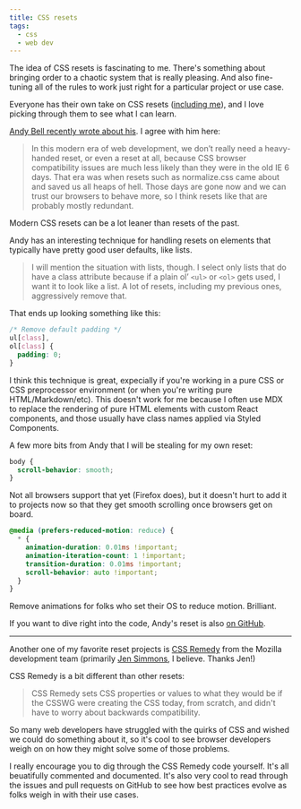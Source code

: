 ```yaml
---
title: CSS resets
tags:
  - css
  - web dev
---
```


The idea of CSS resets is fascinating to me. There's something about bringing order to a chaotic system that is really pleasing. And also fine-tuning all of the rules to work just right for a particular project or use case.

Everyone has their own take on CSS resets ([including me](https://github.com/chasemccoy/resetti)), and I love picking through them to see what I can learn.

[Andy Bell recently wrote about his](https://hankchizljaw.com/wrote/a-modern-css-reset/). I agree with him here:

> In this modern era of web development, we don’t really need a heavy-handed reset, or even a reset at all, because CSS browser compatibility issues are much less likely than they were in the old IE 6 days. That era was when resets such as normalize.css came about and saved us all heaps of hell. Those days are gone now and we can trust our browsers to behave more, so I think resets like that are probably mostly redundant.

Modern CSS resets can be a lot leaner than resets of the past.

Andy has an interesting technique for handling resets on elements that typically have pretty good user defaults, like lists.

> I will mention the situation with lists, though. I select only lists that do have a class attribute because if a plain ol’ `<ul>` or `<ol>` gets used, I want it to look like a list. A lot of resets, including my previous ones, aggressively remove that.

That ends up looking something like this:

```css
/* Remove default padding */
ul[class],
ol[class] {
  padding: 0;
}
```

I think this technique is great, expecially if you're working in a pure CSS or CSS preprocessor environment (or when you're writing pure HTML/Markdown/etc). This doesn't work for me because I often use MDX to replace the rendering of pure HTML elements with custom React components, and those usually have class names applied via Styled Components.

A few more bits from Andy that I will be stealing for my own reset:

```css
body {
  scroll-behavior: smooth;
}
```

Not all browsers support that yet (Firefox does), but it doesn't hurt to add it to projects now so that they get smooth scrolling once browsers get on board.

```css
@media (prefers-reduced-motion: reduce) {
  * {
    animation-duration: 0.01ms !important;
    animation-iteration-count: 1 !important;
    transition-duration: 0.01ms !important;
    scroll-behavior: auto !important;
  }
}
```

Remove animations for folks who set their OS to reduce motion. Brilliant.

If you want to dive right into the code, Andy's reset is also [on GitHub](https://github.com/hankchizljaw/modern-css-reset).

---

Another one of my favorite reset projects is [CSS Remedy](https://github.com/mozdevs/cssremedy) from the Mozilla development team (primarily [Jen Simmons](https://jensimmons.com/), I believe. Thanks Jen!)

CSS Remedy is a bit different than other resets:

> CSS Remedy sets CSS properties or values to what they would be if the CSSWG were creating the CSS today, from scratch, and didn't have to worry about backwards compatibility.

So many web developers have struggled with the quirks of CSS and wished we could do something about it, so it's cool to see browser developers weigh on on how they might solve some of those problems.

I really encourage you to dig through the CSS Remedy code yourself. It's all beuatifully commented and documented. It's also very cool to read through the issues and pull requests on GitHub to see how best practices evolve as folks weigh in with their use cases.
